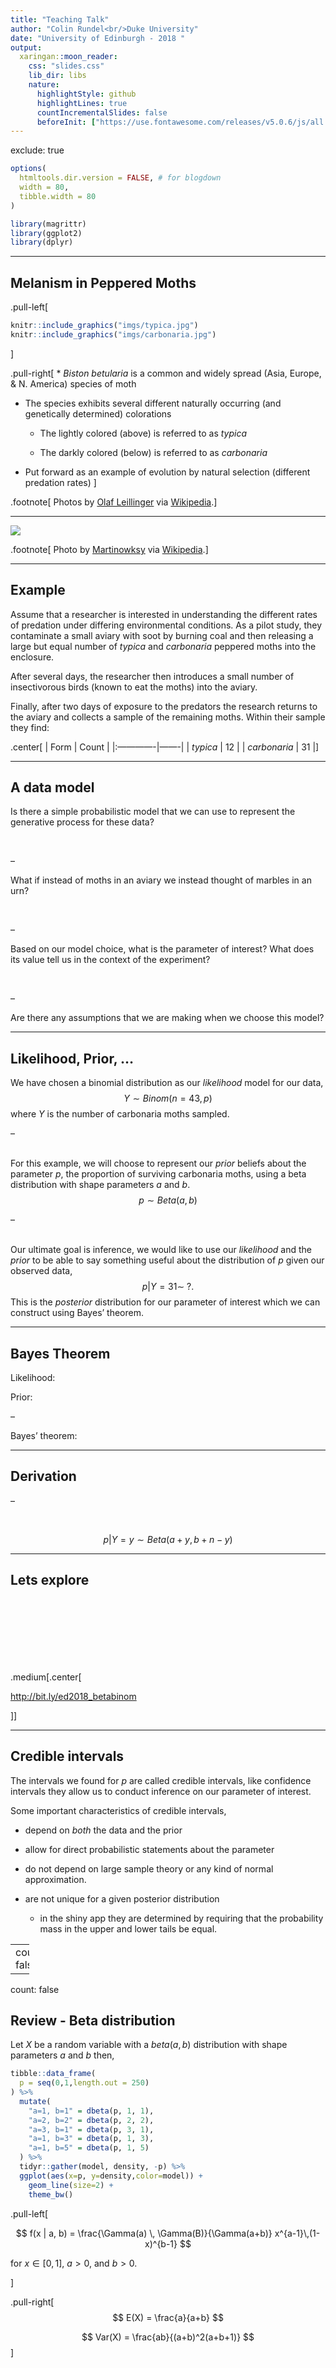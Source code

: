 ```yaml
---
title: "Teaching Talk"
author: "Colin Rundel<br/>Duke University"
date: "University of Edinburgh - 2018 "
output:
  xaringan::moon_reader:
    css: "slides.css"
    lib_dir: libs
    nature:
      highlightStyle: github
      highlightLines: true
      countIncrementalSlides: false
      beforeInit: ["https://use.fontawesome.com/releases/v5.0.6/js/all.js"]
---
```

exclude: true

```r
options(
  htmltools.dir.version = FALSE, # for blogdown
  width = 80,
  tibble.width = 80
)

library(magrittr)
library(ggplot2)
library(dplyr)
```


---

## Melanism in Peppered Moths

.pull-left[
```r
knitr::include_graphics("imgs/typica.jpg")
knitr::include_graphics("imgs/carbonaria.jpg")
```
]

.pull-right[
* *Biston betularia* is a common and widely spread (Asia, Europe, & N. America) species of moth

* The species exhibits several different naturally occurring (and genetically determined) colorations

    - The lightly colored (above) is referred to as *typica*
    
    - The darkly colored (below) is referred to as *carbonaria*
    
* Put forward as an example of evolution by natural selection (different predation rates)
]

.footnote[
Photos by [Olaf Leillinger](https://de.wikipedia.org/wiki/User:olei) via [Wikipedia](https://en.wikipedia.org/wiki/Peppered_moth_evolution).
]

---

![](imgs/tree.jpg)

.footnote[
Photo by [Martinowksy](https://nl.wikipedia.org/wiki/User:Martinowksy) via [Wikipedia](https://en.wikipedia.org/wiki/Peppered_moth_evolution).
]

---

## Example

Assume that a researcher is interested in understanding the different rates of predation under differing environmental conditions. As a pilot study, they contaminate a small aviary with soot by burning coal and then releasing a large but equal number of *typica* and *carbonaria* peppered moths into the enclosure. 

After several days, the researcher then introduces a small number of insectivorous birds (known to eat the moths) into the aviary.

Finally, after two days of exposure to the predators the research returns to the aviary and collects a sample of the remaining moths. Within their sample they find:

.center[
| Form         | Count |
|:-------------|-------|
| *typica*     |  12   |
| *carbonaria* |  31   |
]

---

## A data model

Is there a simple probabilistic model that we can use to represent the generative process for these data?

<br/>

--

What if instead of moths in an aviary we instead thought of marbles in an urn?

<br/>

--


Based on our model choice, what is the parameter of interest? What does its value tell us in the context of the experiment?

<br/>

--

Are there any assumptions that we are making when we choose this model?

---

## Likelihood, Prior, ...

We have chosen a binomial distribution as our *likelihood* model for our data,
$$ Y \sim Binom(n=43, p) $$
where $Y$ is the number of carbonaria moths sampled.

--

<br/>
For this example, we will choose to represent our *prior* beliefs about the parameter $p$, the proportion of surviving carbonaria moths, using a beta distribution with shape parameters $a$ and $b$.
$$ p \sim Beta(a,b) $$

--

<br/>
Our ultimate goal is inference, we would like to use our *likelihood* and the *prior* to be able to say something useful about the distribution of $p$ given our observed data,
$$ p | Y = 31 \sim ~?. $$
This is the *posterior* distribution for our parameter of interest which we can construct using Bayes' theorem.

---

## Bayes Theorem

Likelihood:
\begin{align}
Y& \sim Binom(n=43, p) \\
P(Y&=y|p,n) = \frac{n!}{y!(n-y)!}p^y(1-p)^{n-y}
\end{align}


Prior:
\begin{align}
p& \sim Beta(a,b) \\
f(p&|a,b) = \frac{\Gamma(a) \, \Gamma(B)}{\Gamma(a+b)} p^{a-1}\,(1-p)^{b-1}
\end{align}

--

Bayes' theorem:
\begin{align}
f(p|Y=y) 
  &= \frac{P(Y=y|p)}{P(Y=y)}f(p) \\
  &= \frac{P(Y=y|p)}{\int_0^1 P(Y=y|p)\,f(p)\,dp}f(p)
\end{align}


---

## Derivation

--

\begin{align}
f(p|Y=y) 
  &\propto P(Y=y|p)\,f(p) \\~\\
  &\propto \left( \frac{n!}{y!(n-y)!}p^y(1-p)^{n-y} \right)
           \left( \frac{\Gamma(a) \, \Gamma(B)}{\Gamma(a+b)} p^{a-1}\,(1-p)^{b-1} \right) \\~\\
  &\propto \left( p^y \, (1-p)^{n-y} \right)
           \left( p^{a-1} \, (1-p)^{b-1} \right) \\~\\
  &\propto p^{a+y-1} \, (1-p)^{b+n-y-1}
\end{align}

<br/>

$$ p|Y=y \sim Beta(a+y, b+n-y) $$

---

## Lets explore

<br/>
<br/>
<br/>
<br/>
<br/>
<br/>

.medium[.center[

[http://bit.ly/ed2018_betabinom](http://bit.ly/ed2018_betabinom)

]]

---

## Credible intervals

The intervals we found for $p$ are called credible intervals, like confidence intervals they allow us to conduct inference on our parameter of interest.


Some important characteristics of credible intervals,

* depend on *both* the data and the prior

* allow for direct probabilistic statements about the parameter

* do not depend on large sample theory or any kind of normal approximation.

* are not unique for a given posterior distribution
  - in the shiny app they are determined by requiring that the probability mass in the upper and lower tails be equal.

---
count: false


---
count: false

## Review - Beta distribution

Let $X$ be a random variable with a $beta(a,b)$ distribution with shape parameters $a$ and $b$ then,

```r
tibble::data_frame(
  p = seq(0,1,length.out = 250)
) %>% 
  mutate(
    "a=1, b=1" = dbeta(p, 1, 1),
    "a=2, b=2" = dbeta(p, 2, 2),
    "a=3, b=1" = dbeta(p, 3, 1),
    "a=1, b=3" = dbeta(p, 1, 3),
    "a=1, b=5" = dbeta(p, 1, 5)
  ) %>%
  tidyr::gather(model, density, -p) %>%
  ggplot(aes(x=p, y=density,color=model)) +
    geom_line(size=2) +
    theme_bw()
```


.pull-left[

$$ f(x | a, b) = \frac{\Gamma(a) \, \Gamma(B)}{\Gamma(a+b)} x^{a-1}\,(1-x)^{b-1} $$

for $x \in [0,1]$, $a>0$, and $b>0$.

]

.pull-right[
$$ E(X) = \frac{a}{a+b} $$

$$ Var(X) = \frac{ab}{(a+b)^2(a+b+1)} $$
]
